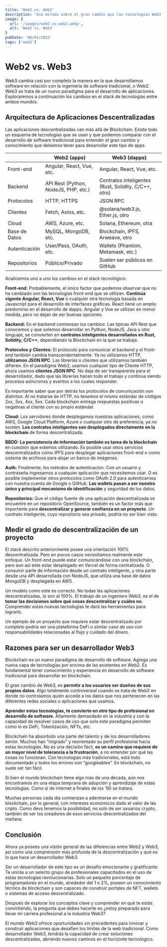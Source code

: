```yaml
---
title: 'Web2 vs. Web3'
description: 'Una mirada sobre el gran cambio que las tecnologías Web3 trajeron al desarrollo de software en comparación con el tradicional paradigma Web2.'
image: {
  url: '/images/web2-vs-web3.webp',
  alt: 'Web2 vs. Web3'
}
pubDate: '08/01/2023'
tags: ['web3']
---
```


# Web2 vs. Web3
Web3 cambia casi por completo la manera en la que desarrollamos software en relación con la ingeniería de software tradicional, o Web2. Web3 se trata de un
nuevo paradigma para el desarrollo de aplicaciones. Exploraremos a continuación los cambios en el stack de tecnologías entre ambos mundos.

## Arquitectura de Aplicaciones Descentralizadas
Las aplicaciones descentralizadas van más allá de Blockchain. Existe todo un esquema de tecnologías que se usan y que podemos comparar con el desarrollo
de software tradicional para entender el gran cambio y conocimiento que debemos tener para desarrollar este tipo de apps.

|  | Web2 (apps) | Web3 (dapps) |
| --- | --- | --- |
| Front-end | Angular, React, Vue, etc. | Angular, React, Vue, etc. |
| Backend | API Rest (Python, NodeJS, PHP, etc.) | Contratos inteligentes (Rust, Solidity, C/C++, otro) |
| Protocolos | HTTP, HTTPS | JSON RPC |
| Clientes | Fetch, Axios, etc. | @solana/web3.js, Ether.js, otro |
| Cloud | AWS, Azure, etc. | Solana, Ethereum, otra |
| Base de Datos | MySQL, MongoDB, etc. | Blockchain, IPFS, Arweave, otro |
| Autenticación | User/Pass, OAuth, etc. | Wallets (Phantom, Metamask, etc.) |
| Repositorios | Público/Privado | Suelen ser públicos en GitHub |

Analicemos uno a uno los cambios en el stack tecnológico:

**Front-end:** Probablemente, el único factor que podemos observar que no ha cambiado son las tecnologías front-end que se utilizan. **Continúa vigente
Angular, React, Vue** o cualquier otra tecnología basada en Javascript para el desarrollo de interfaces gráficas. React tiene un amplio predominio en el
desarrollo de dapps. Angular y Vue se utilizan en menor medida, pero no dejan de ser buenas opciones.

**Backend:** En el backend comienzan los cambios. Las típicas API Rest que conocemos y que solemos desarrollar en Python, NodeJS, Java u otro lenguaje, se
convierten en **contratos inteligentes desarrollados en Rust, Solidity, C/C++**, dependiendo la Blockchain en la que se trabaje.

**Protocolos y Clientes:** El protocolo para comunicar el backend y el front-end también cambia transcendentalmente. Ya no utilizamos HTTP, **utilizamos
JSON RPC**. Las librerías o clientes que utilizamos también difieren. En el paradigma Web2, usamos cualquier tipo de Cliente HTTP, ahora usamos **clientes
JSON RPC**. No deja de ser transparente para el desarrollador, dado que las librerías hacen todo el trabajo y continua siendo procesos asíncronos y eventos a los cuales responder.

Es importante saber que por detrás los protocolos de comunicación son distintos. Al no tratarse de HTTP, no tenemos el mismo estándar de códigos 2xx, 3xx,
4xx, 5xx. Cada blockchain entrega respuestas positivas o negativas al cliente con su propio estándar.

**Cloud:** Los servidores donde desplegamos nuestras aplicaciones, como AWS, Google Cloud Platform, Azure o cualquier otro de preferencia, ya no existen.
**Los contratos inteligentes son desplegados directamente en la blockchain** de forma descentralizada.

**BBDD:** **La persistencia de información también es tarea de la blockchain** en cuestión que estemos utilizando. Es posible usar otros servicios
descentralizados como IPFS para desplegar aplicaciones front-end o como sistema de archivos para alojar un banco de imágenes.

**Auth:** Finalmente, los métodos de autenticación. Con un usuario y contraseña ingresamos a cualquier aplicación que necesitemos usar. O es posible
implementar otros protocolos como OAuth 2.0 para autenticarnos con nuestra cuenta de Google o GitHub. **Las wallets pasan a ser nuestro único y principal
mecanismo de identificación** y seguridad de los datos.

**Repositorios:** Que el código fuente de una aplicación descentralizada se encuentre en un repositorio OpenSource, también es un factor más que importante
para **descentralizar y generar confianza en un proyecto**. Un contrato inteligente, cuyo repositorio sea privado, podría no ser bien visto.

## Medir el grado de descentralización de un proyecto
El stack descrito anteriormente posee una orientación 100% descentralizada. Pero en pocos casos necesitamos realmente este enfoque. Un front-end puede estar
comunicándose con una blockchain, pero aun así este estar desplegado en Vercel de forma centralizada. O consumir parte de información desde un contrato
inteligente, y otra parte desde una API desarrollada con NodeJS,  que utiliza una base de datos MongoDB y desplegada en AWS.

Un modelo como este es correcto. No todas las aplicaciones descentralizadas, lo son al 100%. El trabajo de un ingeniero Web3, es el de **tomar las decisiones
sobre qué cosas descentralizar y cuáles no**. Comprender estas nuevas tecnologías te dará las herramientas para lograrlo.

Un ejemplo de un proyecto que requiere estar descentralizado por completo podría ser una plataforma DeFi o similar caso de uso con responsabilidades
relacionadas al flujo y cuidado del dinero.

## Razones para ser un desarrollador Web3
Blockchain es un nuevo paradigma de desarrollo de software. Agrega una nueva capa de tecnologías por encima de las existentes en Web2. Es fundamental tener
conocimiento y experiencia en desarrollo de software tradicional para desarrollar en blockchain.

El gran cambio de Web3, es **permitir a los usuarios ser dueños de sus propios datos**. Algo totalmente controversial cuando se trata de Web2 en donde no
controlamos quién accede a los datos que nos pertenecen en las diferentes redes sociales o aplicaciones que usamos.

**Aprender estas tecnologías, te convierte en otro tipo de profesional en desarrollo de software**. Altamente demandado en la industria y con la capacidad
de resolver casos de uso que solo este paradigma permiten como lo es DeFi, Tokenización, NFTs, etc.

Blockchain ha absorbido una parte del talento y de los desarrolladores senior. Muchos han “migrado” y reorientado su perfil profesional hacia estas
tecnologías. No es una decisión fácil, **es un camino que requiere de un mayor nivel de tolerancia a la frustración**, a no entender por qué las cosas no
funcionan. Con tecnologías más tradicionales, está todo documentado y todos los errores son “googleables”. En blockchain, no suele ser tan fácil.

Si bien el mundo blockchain tiene algo más de una década, aún nos encontramos en una etapa temprana de adopción y aprendizaje de estas tecnologías. Como
si de internet a finales de los ‘90 se tratara.

Muchas personas cada día comienzan a adentrarse en el mundo blockchain, por lo general, con intereses económicos dado el valor de las cripto. Como devs
tenemos la posibilidad, no solo de ser usuarios crypto, también de ser los creadores de esos servicios descentralizados del mañana.

## Conclusión
Ahora ya posees una visión general de las diferencias entre Web2 y Web3, así como una comprensión más profunda de la descentralización y qué es lo que
hace un desarrollador Web3.

Ser un desarrollador de este tipo es un desafío emocionante y gratificante. Te unirás a un selecto grupo de profesionales capacitados en el uso de estas
tecnologías revolucionarias. Solo un pequeño porcentaje de programadores en el mundo, alrededor del 1 o 2%, poseen un conocimiento técnico de blockchain y son capaces de construir portales de NFT, wallets o sistemas de acceso descentralizado.

Después de explorar los conceptos clave y comprender en qué te estás convirtiendo, la pregunta que debes hacerte es ¿estoy preparado para llevar mi carrera
profesional a la industria Web3?

El mundo Web3 ofrece oportunidades sin precedentes para innovar y construir aplicaciones que desafíen los límites de la web tradicional. Como desarrollador
Web3, tendrás la capacidad de crear soluciones descentralizadas, abriendo nuevos caminos en el horizonte tecnológico.
